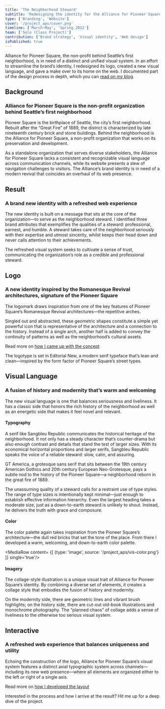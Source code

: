 ```yaml
---
title: 'The Neighborhood Steward'
subtitle: 'Redesigning the identity for the Alliance for Pioneer Square'
type: ['Branding', 'Website']
cover: '/project_aps/cover.png'
timeline: ['March–May', 'Spring 2022']
team: ['Solo (Class Project)']
contribution: ['Brand strategy', 'Visual identity', 'Web design']
isPublished: true
---
```


<HeroMock type='image' source='/project_aps/aps-hero.png'/>

Alliance for Pioneer Square, the non-profit behind Seattle’s first neighborhood, is in need of a distinct and unified visual system. In an effort to streamline the brand’s identity, I redesigned its logo, created a new visual language, and gave a make over to its home on the web. I documented part of the design process in depth, which you can [read on my blog](https://charlsyang.com/blog/viscom).

## Background
### Alliance for Pioneer Square is the non-profit organization behind Seattle’s first neighborhood

Pioneer Square is the birthplace of Seattle, the city’s first neighborhood. Rebuilt after the “Great Fire” of 1889, the district is characterized by late nineteenth century brick and stone buildings. Behind the neighborhood is the Alliance for Pioneer Square, a non-profit organization that works on its preservation and development.

As a standalone organization that serves diverse stakeholders, the Alliance for Pioneer Square lacks a consistent and recognizable visual language across communication channels, while its website presents a slew of navigation challenges to visitors. The Alliance’s brand identity is in need of a modern revival that coincides an overhaul of its web presence.

<MediaStack>
<MediaRow content= {[
    {type: 'image', source: '/project_aps/bg-view-1.png'}
]}/>
<MediaRow content= {[
    {type: 'image', source: '/project_aps/bg-view-2.png'},
    {type: 'image', source: '/project_aps/bg-goal.png'}
]}/>
</MediaStack>

## Result
### A brand new identity with a refreshed web experience

The new identity is built on a message that sits at the core of the organization—to serve as the neighborhood steward. I identified three brand attributes that exemplifies the qualities of a steward: professional, earnest, and humble. A steward takes care of the neighborhood seriously with their expertise and utmost sincerity, whilst keeps their head down and never calls attention to their achievements. 

The refreshed visual system seeks to cultivate a sense of trust, communicating the organization’s role as a credible and professional steward.

<MediaStack>
<MediaRow content= {[
    {type: 'image', source: '/project_aps/result-mission.png'},
    {type: 'image', source: '/project_aps/result-positioning.png'}
]}/>
<MediaRow content= {[
    {type: 'image', source: '/project_aps/result-brand-book.png'}
]}/>
<MediaRow content= {[
    {type: 'video', source: '/project_aps/result-web.mp4'}
]}/>
<MediaRow content= {[
    {type: 'image', source: '/project_aps/result-billboard.png'}
]}/>
</MediaStack>


## Logo
### A new identity inspired by the Romanesque Revival architectures, signature of the Pioneer Square

The logomark draws inspiration from one of the key features of Pioneer Square’s Romanesque Revival architectures—the repetitive arches. 

Singled out and abstracted, these geometric shapes constitute a simple yet powerful icon that is representative of the architecture and a connection to the history. Instead of a single arch, another half is added to convey the continuity of patterns as well as the neighborhood’s cultural assets. 

Read more on [how I came up with the concept](https://charlsyang.com/blog/viscom-additional-channels)

<MediaStack>
<MediaRow content= {[
    {type: 'video', source: '/project_aps/logo-inspiration.mp4'}
]}/>
<MediaRow content= {[
    {type: 'image', source: '/project_aps/logo-type-inspo.png'},
    {type: 'image', source: '/project_aps/logo-type.png'}
]}/>
</MediaStack>

The logotype is set in Editorial New, a modern serif typeface that’s lean and clean—inspired by the form factor of Pioneer Square’s street types.

<MediaStack>
<MediaRow content= {[
    {type: 'video', source: '/project_aps/logo-animation.mp4'}
]}/>
<MediaRow content= {[
    {type: 'image', source: '/project_aps/logo-card-1.png'},
    {type: 'image', source: '/project_aps/logo-card-2.png'}
]}/>
<MediaRow content= {[
    {type: 'image', source: '/project_aps/logo-mailer.png'}
]}/>
<MediaRow content= {[
    {type: 'image', source: '/project_aps/logo-ig-profile.png'},
    {type: 'image', source: '/project_aps/logo-ig-post.png'}
]}/>
</MediaStack>


## Visual Language
### A fusion of history and modernity that’s warm and welcoming

The new visual language is one that balances seriousness and liveliness. It has a classic side that honors the rich history of the neighborhood as well as an energetic side that makes it feel novel and relevant.

#### Typography

A serif like Sangbleu Republic communicates the historical heritage of the neighborhood. It not only has a steady character that’s counter-drama but also enough contrast and details that stand the test of larger sizes. With its economical horizontal proportions and larger serifs, Sangbleu Republic speaks the voice of a reliable steward: slow, calm, and assuring.

GT America, a grotesque sans serif that sits between the 19th century American Gothics and 20th century European Neo-Grotesque, pays a subtle nod to the history of the Pioneer Square—a neighborhood reborn in the great fire of 1889.

<MediaStack>
<MediaRow content= {[
    {type: 'image', source: '/project_aps/vis-typeface-1.png'},
    {type: 'image', source: '/project_aps/vis-typeface-2.png'}
]}/>
<MediaRow content= {[
    {type: 'image', source: '/project_aps/vis-type-hierarchy.png'}
]}/>
</MediaStack>

The unassuming quality of a steward calls for a restraint use of type styles. The range of type sizes is intentionally kept minimal—just enough to establish effective information hierarchy. Even the largest heading takes a moderate size, just as a down-to-earth steward is unlikely to shout. Instead, he delivers the truth with grace and composure.

#### Color

The color palette again takes inspiration from the Pioneer Square’s architecture—the dull red bricks that set the tone of the place. From there I developed a warm, welcoming, and down-to-earth color palette.

<MediaRow content= {[
    {type: 'image', source: '/project_aps/vis-color.png'}
]} single='true'/>

#### Imagery

The collage-style illustration is a unique visual trait of Alliance for Pioneer Square’s identity. By combining a diverse set of elements, it creates a collage style that embodies the fusion of history and modernity. 

On the modernity side, there are geometric lines and vibrant brush highlights; on the history side, there are cut-out old-book illustrations and monochrome photography. The “planned chaos” of collage adds a sense of liveliness to the otherwise too serious visual system. 

<MediaStack>
<MediaRow content= {[
    {type: 'image', source: '/project_aps/vis-img-component.png'},
    {type: 'image', source: '/project_aps/vis-img-sample-1.png'}
]}/>
<MediaRow content= {[
    {type: 'image', source: '/project_aps/vis-img-sample-2.png'},
    {type: 'image', source: '/project_aps/vis-img-sample-3.png'},
    {type: 'image', source: '/project_aps/vis-img-sample-4.png'}
]}/>
</MediaStack>


## Interactive
### A refreshed web experience that balances uniqueness and utility

Echoing the construction of the logo, Alliance for Pioneer Square’s visual system features a distinct axial typographic system across channels—including its new web presence—where all elements are organized either to the left or right of a single axis.

Read more on [how I developed the layout](https://charlsyang.com/blog/viscom-grids-and-wireframes)

<MediaStack>
<MediaRow content= {[
    {type: 'image', source: '/project_aps/web-layout.png'}
]}/>
<MediaRow content= {[
    {type: 'image', source: '/project_aps/web-home.png'}
]}/>
<MediaRow content= {[
    {type: 'image', source: '/project_aps/web-mobile-1.png'},
    {type: 'image', source: '/project_aps/web-mobile-2.png'}
]}/>
<MediaRow content= {[
    {type: 'image', source: '/project_aps/web-about.png'}
]}/>
<MediaRow content= {[
    {type: 'image', source: '/project_aps/web-footer.png'},
    {type: 'image', source: '/project_aps/web-card.png'}
]}/>
<MediaRow content= {[
    {type: 'image', source: '/project_aps/web-sections.png'}
]}/>
<MediaRow content= {[
    {type: 'image', source: '/project_aps/web-mock.png'}
]}/>
</MediaStack>

<Contact>Interested in the process and how I arrive at the result? Hit me up for a deep dive of the project.</Contact>
